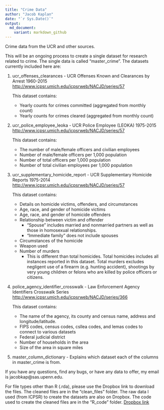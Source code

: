 ```yaml
---
title: "Crime Data"
author: "Jacob Kaplan"
date: "`r Sys.Date()`"
output:  
  md_document:
    variant: markdown_github
---
```


Crime data from the UCR and other sources. 

This will be an ongoing process to create a single dataset for research related to crime. The single data is called "master_crime". The datasets currently included here are:

1. ucr_offenses_clearances - UCR Offenses Known and Clearances by Arrest 1960-2015 [http://www.icpsr.umich.edu/icpsrweb/NACJD/series/57](http://www.icpsr.umich.edu/icpsrweb/NACJD/series/57)   

    This dataset contains:
    * Yearly counts for crimes committed (aggregated from monthly count)
    * Yearly counts for crimes cleared (aggregated from monthly count)
2. ucr_police_employee_leoka - UCR Police Employee (LEOKA) 1975-2015 [http://www.icpsr.umich.edu/icpsrweb/NACJD/series/57](http://www.icpsr.umich.edu/icpsrweb/NACJD/series/57)   

    This dataset contains:   
    * The number of male/female officers and civilian employees
    * Number of male/female officers per 1,000 population
    * Number of total officers per 1,000 population
    * Number of total civilian employees per 1,000 population

3. ucr_supplementary_homicide_report - UCR Supplementary Homicide Reports 1975-2014 [http://www.icpsr.umich.edu/icpsrweb/NACJD/series/57](http://www.icpsr.umich.edu/icpsrweb/NACJD/series/57)   

    This dataset contains:
    * Details on homicide victims, offenders, and circumstances
    * Age, race, and gender of homicide victims
    * Age, race, and gender of homicide offenders
    * Relationship between victim and offender
      + "Spouse" includes married and nonmarried partners as well as those in homosexual relationships. 
      + "Immediate family" does not include spouses
    * Circumstances of the homicide
    * Weapon used 
    * Number of murders
      + This is different than total homicides. Total homicides includes all instances reported in this dataset. Total murders excludes negligent use of a firearm (e.g. hunting accident), shootings by very young children or felons who are killed by police officers or citizens.  
      
4. police_agency_identifier_crosswalk - Law Enforcement Agency Identifiers Crosswalk Series [http://www.icpsr.umich.edu/icpsrweb/NACJD/series/366](http://www.icpsr.umich.edu/icpsrweb/NACJD/series/366)  

    This dataset contains:   
    * The name of the agency, its county and census name, address and longitude/latitude.
    * FIPS codes, census codes, csllea codes, and lemas codes to connect to various datasets
    * Federal judicial district
    * Number of households in the area
    * Size of the area in square miles

5. master_column_dictionary - Explains which dataset each of the columns in master_crime is from. 


If you have any questions, find any bugs, or have any data to offer, my email is jacobkap@sas.upenn.edu.


For file types other than R (.rda), please use the Dropbox link to download the files. The cleaned files are in the "clean_files" folder. The raw data I used (from ICPSR) to create the datasets are also on Dropbox. The code used to create the cleaned files are in the "R_code" folder.  [Dropbox link](https://www.dropbox.com/sh/9jy8ds057h7m00d/AACC082n_hahaKooNnxuJBs7a?dl=0)